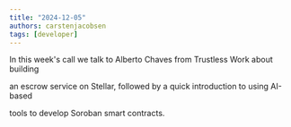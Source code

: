 ```yaml
---
title: "2024-12-05"
authors: carstenjacobsen
tags: [developer]
---
```



<YouTube ID="UCYfq-RuQkY" />

In this week's call we talk to Alberto Chaves from Trustless Work about building

an escrow service on Stellar, followed by a quick introduction to using AI-based

tools to develop Soroban smart contracts.
